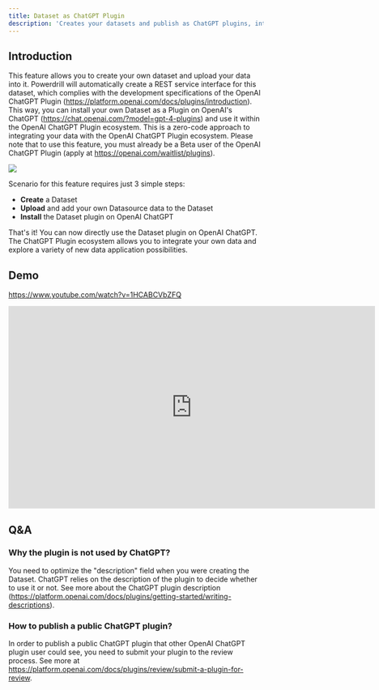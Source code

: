 ```yaml
---
title: Dataset as ChatGPT Plugin
description: 'Creates your datasets and publish as ChatGPT plugins, interacting with the OpenAI ecosystem'
---
```


## Introduction

This feature allows you to create your own dataset and upload your data into it. Powerdrill will automatically create a REST service interface for this dataset, which complies with the development specifications of the OpenAI ChatGPT Plugin (https://platform.openai.com/docs/plugins/introduction). This way, you can install your own Dataset as a Plugin on OpenAI's ChatGPT (https://chat.openai.com/?model=gpt-4-plugins) and use it within the OpenAI ChatGPT Plugin ecosystem. This is a zero-code approach to integrating your data with the OpenAI ChatGPT Plugin ecosystem. Please note that to use this feature, you must already be a Beta user of the OpenAI ChatGPT Plugin (apply at https://openai.com/waitlist/plugins).

<Frame>
  <img src="/images/dataset_chatgpt_plugin.drawio.png" style={{ borderRadius: '0.5rem' }} />
</Frame>

Scenario for this feature requires just 3 simple steps:

* **Create** a Dataset
* **Upload** and add your own Datasource data to the Dataset
* **Install** the Dataset plugin on OpenAI ChatGPT

That's it! You can now directly use the Dataset plugin on OpenAI ChatGPT. The ChatGPT Plugin ecosystem allows you to integrate your own data and explore a variety of new data application possibilities.

## Demo

https://www.youtube.com/watch?v=1HCABCVbZFQ

<iframe width="724" height="400" src="https://www.youtube.com/embed/1HCABCVbZFQ" title="Connect your data to OpenAI as a ChatGPT plugin - https://powerdrill.ai" frameborder="0" allow="accelerometer; autoplay; clipboard-write; encrypted-media; gyroscope; picture-in-picture; web-share" allowfullscreen></iframe>

## Q&A

### Why the plugin is not used by ChatGPT?

You need to optimize the "description" field when you were creating the Dataset. ChatGPT relies on the description of the plugin to decide whether to use it or not. See more about the ChatGPT plugin description (https://platform.openai.com/docs/plugins/getting-started/writing-descriptions).

### How to publish a public ChatGPT plugin?

In order to publish a public ChatGPT plugin that other OpenAI ChatGPT plugin user could see, you need to submit your plugin to the review process. See more at https://platform.openai.com/docs/plugins/review/submit-a-plugin-for-review.